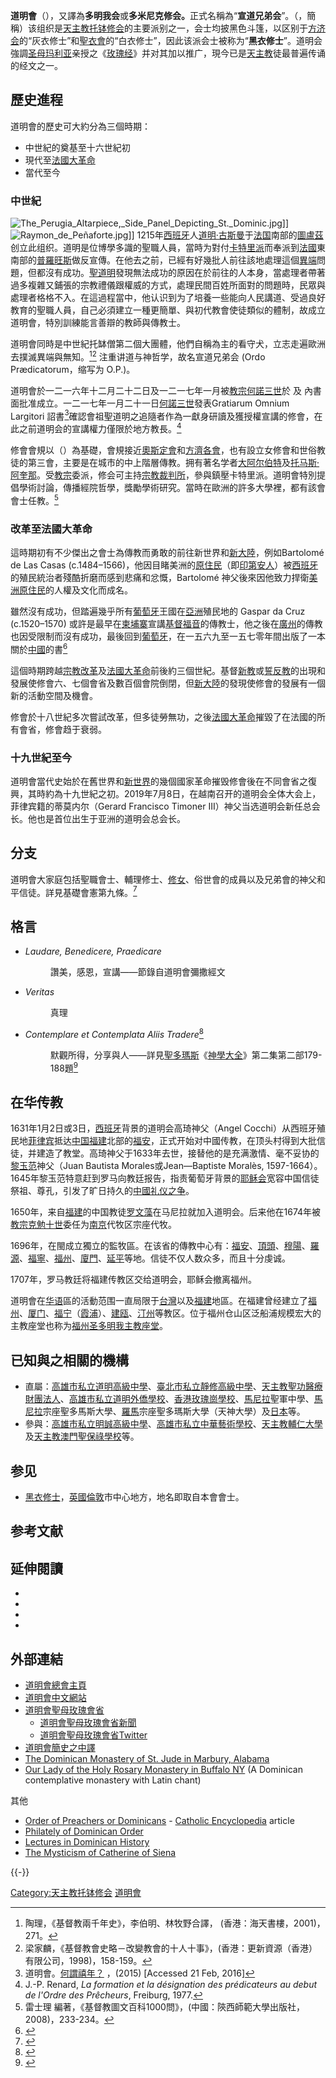 {{copyedit|time=2018-12-07T02:19:42+00:00}}
{{NoteTA
|G1=Popes
|G2=法國地名
}}
{{Infobox organization
|name         = 宣道兄弟会
|native_name  = Ordo Praedicatorum
|image        = Seal of the Dominican Order.png
|abbreviation = OP
|motto        = Laudare, Benedicere, Praedicare
|formation    = {{start date and age|1216|12|22}}<ref name=ch />
|headquarters =[[意大利|意大利]][[羅馬|羅馬]][[聖撒比納聖殿|聖撒比納聖殿]]<ref name=ch />
|type         = 獻身生活會
|affiliations = [[天主教|天主教]]
|leader_title = 總會長
|leader_name  = [[蒂莫内尔|蒂莫内尔]]神父（Gerard Francisco Timoner III）
|founder      = [[聖道明|聖道明]]
|key_people    = [[佩尼亞福特的雷蒙德|聖雷孟]]<li>[[聖加大利納|聖加大利納]]
|membership   = 5,826（包括4,355神職人員）<ref name='ch'>會長為二零一六年七月[[博洛尼亞|博洛尼亞]]的總會議所為之會務報告 The relatio on the state of the Order to the General Chapter of Bologna in July 2016 by Brother Bruno Cadoré o.p.</ref>
|membership_year = 2014
|website      = {{url|op.org}}
}}
'''道明會'''（{{lang-en|Dominican Order}}），又譯為'''多明我会'''或'''多米尼克修会。'''正式名稱為“'''宣道兄弟会'''”。（{{lang-la|Ordo Praedicatorum}}，簡稱{{lang|la|O.P.}}）该组织是[[天主教|天主教]][[托钵修会|托钵修会]]的主要派别之一，会士均披黑色斗篷，以区别于[[方济会|方济会]]的“灰衣修士”和[[聖衣會|聖衣會]]的“白衣修士”，因此该派会士被称为“'''黑衣修士'''”。道明会強調[[天主之母|圣母]][[馬利亞_(耶穌的母親)|玛利亚]]亲授之《[[玫瑰经|玫瑰经]]》并对其加以推广，現今已是[[天主教|天主教]]徒最普遍传诵的经文之一。

== 歷史進程 ==
道明會的歷史可大約分為三個時期：
* 中世紀的奠基至十六世紀初
* 現代至[[法國大革命|法國大革命]]
* 當代至今

===中世紀===
[[File:The_Perugia_Altarpiece,_Side_Panel_Depicting_St._Dominic.jpg|thumb]]]]
[[File:Raymon_de_Peñaforte.jpg|thumb]]]]
1215年[[西班牙|西班牙]]人[[聖道明|道明·古斯曼]]于[[法国|法国]]南部的[[圖盧茲|圖盧茲]]创立此组织。道明是位博學多識的聖職人員，當時为對付[[卡特里派|卡特里派]]而奉派到[[法國|法國]]東南部的[[普羅旺斯|普羅旺斯]]做反宣傳。在他去之前，已經有好幾批人前往該地處理這個[[異端|異端]]問題，但都沒有成功。[[聖道明|聖道明]]發現無法成功的原因在於前往的人本身，當處理者帶著過多複雜又鋪張的宗教禮儀跟權威的方式，處理民間百姓所面對的問題時，民眾與處理者格格不入。在這過程當中，他认识到为了培養一些能向人民講道、受過良好教育的聖職人員，自己必須建立一種更簡單、與初代教會使徒類似的體制，故成立道明會，特別訓練能言善辯的教師與傳教士。

道明會同時是中世紀托缽僧第二個大團體，他們自稱為主的看守犬，立志走遍歐洲去撲滅異端與無知。<ref>陶理，《基督教兩千年史》，李伯明、林牧野合譯， (香港：海天書樓，2001)，271。</ref><ref>梁家麟，《基督教會史略－改變教會的十人十事》，(香港：更新資源（香港）有限公司，1998)，158-159。</ref> 注重讲道与神哲学，故名宣道兄弟会 (Ordo Prædicatorum，缩写为 O.P.)。

道明會於一二一六年十二月二十二日及一二一七年一月被[[教宗|教宗]][[何諾三世|何諾三世]]於 ''{{tsl|en|Religiosam vitam}}'' 及 ''{{tsl|en|Nos attendentes}}'' 內書面批准成立。一二一七年一月二十一日[[何諾三世|何諾三世]]發表Gratiarum Omnium Largitori 詔書<ref>道明會。[http://www.op.org/en/jubilee/what-is-the-jubilee 何謂禧年？] ，(2015)  {{Wayback|url=http://www.op.org/en/jubilee/what-is-the-jubilee |date=20160309131114 }} [Accessed 21 Feb, 2016]</ref>確認會祖聖道明之追隨者作為一獻身研讀及獲授權宣講的修會，在此之前道明会的宣講權力僅限於地方教長。<ref>J.-P. Renard, ''La formation et la désignation des prédicateurs au debut de l'Ordre des Prêcheurs'', Freiburg, 1977.</ref>

修會會規以{{le|奧斯定會規|Rule of Saint Augustine}}（{{lang-fr|La règle de Saint-Augustin}}）為基礎，會規接近[[奧斯定會|奧斯定會]]和[[方濟各會|方濟各會]]，也有設立女修會和世俗教徒的第三會，主要是在城市的中上階層傳教。拥有著名学者[[大阿尔伯特|大阿尔伯特]]及[[托马斯·阿奎那|托马斯·阿奎那]]。受[[教宗|教宗]]委派，修会可主持[[宗教裁判所|宗教裁判所]]，參與鎮壓卡特里派。道明會特別提倡學術討論，傳播經院哲學，獎勵學術研究。當時在歐洲的許多大學裡，都有該會會士任教。<ref>雷士理 編著，《基督教圖文百科1000問》，(中國：陝西師範大學出版社，2008)，233-234。</ref>

===改革至法國大革命===
這時期初有不少傑出之會士為傳教而勇敢的前往新世界和[[新大陸|新大陸]]，例如Bartolomé de Las Casas (c.1484–1566)，他因目睹美洲的[[原住民|原住民]]（即[[印第安人|印第安人]]）被[[西班牙|西班牙]]的殖民統治者殘酷折磨而感到悲痛和忿慨，Bartolomé 神父後來因他致力捍衛[[美洲|美洲]][[原住民|原住民]]的人權及文化而成名。

雖然沒有成功，但踏遍幾乎所有[[葡萄牙|葡萄牙]]王國在[[亞洲|亞洲]]殖民地的 Gaspar da Cruz (c.1520–1570) 或許是最早在[[柬埔寨|柬埔寨]]宣講[[基督|基督]][[福音_(耶穌)|福音]]的傳教士，他之後在[[廣州|廣州]]的傳教也因受限制而沒有成功，最後回到[[葡萄牙|葡萄牙]]，在一五六九至一五七零年間出版了一本關於[[中國|中國]]的書<ref>{{citation|title=Asia in the making of Europe|volume=Volume I, Book Two|first=Donald F.|last=Lach|year=1965|publisher=The University of Chicago Press|pages=742–743}}</ref>

這個時期跨越[[宗教改革|宗教改革]]及[[法國大革命|法國大革命]]前後約三個世紀。基督[[新教|新教]]或[[誓反教|誓反教]]的出現和發展使修會六、七個會省及數百個會院倒閉，但[[新大陸|新大陸]]的發現使修會的發展有一個新的活動空間及機會。

修會於十八世紀多次嘗試改革，但多徒勞無功，之後[[法國大革命|法國大革命]]摧毀了在法國的所有會省，修會趋于衰弱。

===十九世紀至今===
道明會當代史始於在舊世界和[[新大陸|新世界]]的幾個國家革命摧毁修會後在不同會省之復興，其時約為十九世紀之初。2019年7月8日，在越南召开的道明会全体大会上，菲律宾籍的蒂莫内尔（Gerard Francisco Timoner III）神父当选道明会新任总会长。他也是首位出生于亚洲的道明会总会长。

==分支==
道明會大家庭包括聖職會士、輔理修士、[[修女|修女]]、俗世會的成員以及兄弟會的神父和平信徒。詳見基礎會憲第九條。<ref>{{Cite web |url=http://www.op.org/sites/www.op.org/files/public/documents/fichier/lcoenglish2012.pdf |title=存档副本 |access-date=2016-02-19 |archive-url=https://web.archive.org/web/20150907204743/http://www.op.org/sites/www.op.org/files/public/documents/fichier/lcoenglish2012.pdf |archive-date=2015-09-07 |dead-url=yes }}</ref>

==格言==
* ''Laudare, Benedicere, Praedicare''
*:讚美，感恩，宣講——節錄自道明會彌撒經文
* ''Veritas''
*:真理
* ''Contemplare et Contemplata Aliis Tradere''<ref>{{Cite web |url=http://dhspriory.org/thomas/summa/SS.html#TOC13 |title=存档副本 |access-date=2016-02-19 |archive-url=https://web.archive.org/web/20160303072606/http://dhspriory.org/thomas/summa/SS.html#TOC13 |archive-date=2016-03-03 |dead-url=yes }}</ref>
*:默觀所得，分享與人——詳見[[托马斯·阿奎那|聖多瑪斯]]《[[神學大全|神學大全]]》第二集第二部179-188題<ref>{{cite web|url=http://summatheologiae.studium-piusx.org/index.html|title=聖多瑪斯‧阿奎那「神學大全」中文版首頁|website=summatheologiae.studium-piusx.org}}</ref>

== 在华传教 ==
1631年1月2日或3日，[[西班牙|西班牙]]背景的道明会高琦神父（Angel Cocchi）从西班牙殖民地[[菲律宾|菲律宾]]抵达[[中国|中国]][[福建|福建]]北部的[[福安|福安]]，正式开始对中國传教，在顶头村得到大批信徒，并建造了教堂。高琦神父于1633年去世，接替他的是充满激情、毫不妥协的[[黎玉范|黎玉范]]神父（Juan Bautista Morales或Jean—Baptiste Moralès, 1597-1664）。1645年黎玉范特意赶到罗马向教廷报告，指责葡萄牙背景的[[耶稣会|耶稣会]]宽容中国信徒祭祖、尊孔，引发了旷日持久的[[中國礼仪之争|中國礼仪之争]]。

1650年，来自[[福建省_(清)|福建]]的中国教徒[[罗文藻|罗文藻]]在马尼拉就加入道明会。后来他在1674年被[[教宗克勉十世|教宗克勉十世]]委任为[[南京府|南京]]代牧区宗座代牧。

1696年，在閩成立獨立的監牧區。在该省的傳教中心有：[[福安|福安]]、[[頂頭|頂頭]]、[[穆阳镇|穆陽]]、[[罗源县|羅源]]、[[福宁府|福寧]]、[[福州府|福州]]、[[廈門海防同知|廈門]]、[[延平府|延平]]等地。信徒不仅人数众多，而且十分虔诚。

1707年，罗马教廷将福建传教区交给道明会，耶稣会撤离福州。

道明會在[[华语|华语]]區的活動范围一直局限于[[台灣|台灣]]以及[[福建|福建]]地區。在福建曾经建立了[[福州|福州]]、[[厦门|厦门]]、[[福宁|福宁]]（[[霞浦县|霞浦]]）、[[建瓯|建瓯]]、[[汀州|汀州]]等教区。位于福州仓山区泛船浦规模宏大的主教座堂也称为[[福州圣多明我主教座堂|福州圣多明我主教座堂]]。

==已知與之相關的機構==
*直屬：[[高雄市私立道明高級中學|高雄市私立道明高級中學]]、[[臺北市私立靜修高級中學|臺北市私立靜修高級中學]]、[[天主教聖功醫療財團法人|天主教聖功醫療財團法人]]、[[高雄市私立道明外僑學校|高雄市私立道明外僑學校]]、[[香港|香港]][[玫瑰崗學校|玫瑰崗學校]]、[[馬尼拉|馬尼拉]]聖軍中學、[[馬尼拉|馬尼拉]]宗座聖多馬斯大學、[[羅馬|羅馬]]宗座聖多瑪斯大學（天神大學）及[[日本|日本]]{{tsl|ja|愛光中学校・高等学校|愛光中高學校}}等。
*參與：[[高雄市私立明誠高級中學|高雄市私立明誠高級中學]]、[[高雄市私立中華藝術學校|高雄市私立中華藝術學校]]、[[天主教輔仁大學|天主教輔仁大學]]及[[天主教澳門聖保祿學校|天主教澳門聖保祿學校]]等。

== 参见 ==
{{Portal box|天主教}}
* [[黑衣修士_(倫敦)|黑衣修士]]，[[英國|英國]][[倫敦|倫敦]]市中心地方，地名即取自本會會士。

== 参考文献 ==
{{Reflist|2}}

== 延伸閱讀 ==
{{refbegin}}
*{{cite book |last=Finn |first=Richard |authorlink= |authormask= |title=Dominic and the Order of Preachers |location=London |publisher=Catholic Truth Society |year=2016 |isbn=9781784691011 |url=http://www.ctsbooks.org/dominic-and-the-order-of-preachers |accessdate=2016-02-20}}
* {{cite book |title=Saint Dominic: The Story of a Preaching Friar |first1=Donald J. |last1=Goergen |location=New York |publisher=The Paulist Press |year=2016 |isbn=978-08091-4954-4}}
*{{cite book |last=Hinnebusch |first=William A. |authorlink= |authormask= |title=The Dominicans : a short history |location=New York |publisher=Society of St Paul |year=1975 |isbn=0818903015 |url=http://opcentral.org/resources/2012/08/18/the-dominicans-a-short-history/ |accessdate=2016-02-20}}
* {{cite book |title=Early Dominicans: selected writings |editor=Tugwell, Simon |year=1982 |publisher=SPCK |location=London |ISBN = 0-281-04024-9 |series=Classics of Western Spirituality}}
{{refend}}

== 外部連結 ==
{{Commonscat|Dominicans}}
* [http://www.op.org/ 道明會總會主頁] {{Wayback|url=http://www.op.org/ |date=20120622230108 }}{{en}}{{fr}}{{es}}
* [https://web.archive.org/web/20120725082452/http://www.catholic.org.tw/dominicanfamily/ 道明會中文網站]
* [https://web.archive.org/web/20160226004915/http://www.ophk.org/ 道明會聖母玫瑰會省]
** [http://rosaryop.blogspot.hk/ 道明會聖母玫瑰會省新聞]
** [https://twitter.com/rosaryop 道明會聖母玫瑰會省Twitter]
* [https://web.archive.org/web/20081203170506/http://www.catholic.org.tw/dominicanfamily/history_hinnebusch.htm 道明會簡史之中譯]
* [https://web.archive.org/web/20120909015633/http://www.stjudemonastery.org/ The Dominican Monastery of St. Jude in Marbury, Alabama]
* [http://www.opnuns.org/ Our Lady of the Holy Rosary Monastery in Buffalo NY] {{Wayback|url=http://www.opnuns.org/ |date=20121106014126 }} (A Dominican contemplative monastery with Latin chant)

;其他
* [http://www.newadvent.org/cathen/12354c.htm Order of Preachers or Dominicans] {{Wayback|url=http://www.newadvent.org/cathen/12354c.htm |date=20121018051538 }} - [[Catholic_Encyclopedia|Catholic Encyclopedia]] article
* [https://web.archive.org/web/20101127000722/http://philatelydominicanorder.org/index.htm Philately of Dominican Order]
* [http://dominicanhistory.blogspot.com/ Lectures in Dominican History] {{Wayback|url=http://dominicanhistory.blogspot.com/ |date=20121029072529 }}
* [http://drawnbylove.com/ The Mysticism of Catherine of Siena] {{Wayback|url=http://drawnbylove.com/ |date=20120608063950 }}
{{-}}
{{天主教}}

{{Authority control}}
[[Category:天主教托钵修会|Category:天主教托钵修会]]
[[Category:道明會|]]